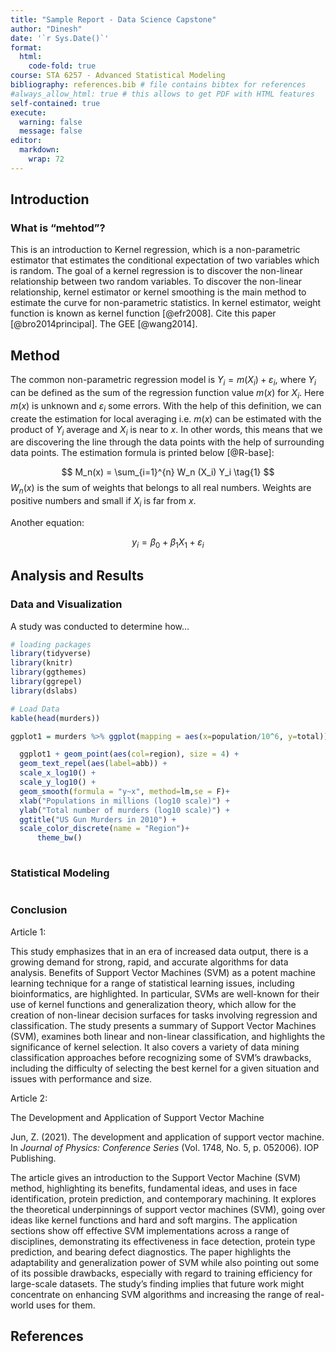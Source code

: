 ```yaml
---
title: "Sample Report - Data Science Capstone"
author: "Dinesh"
date: '`r Sys.Date()`'
format:
  html:
    code-fold: true
course: STA 6257 - Advanced Statistical Modeling
bibliography: references.bib # file contains bibtex for references
#always_allow_html: true # this allows to get PDF with HTML features
self-contained: true
execute: 
  warning: false
  message: false
editor: 
  markdown: 
    wrap: 72
---
```


## Introduction

### What is "mehtod"?

This is an introduction to Kernel regression, which is a non-parametric
estimator that estimates the conditional expectation of two variables
which is random. The goal of a kernel regression is to discover the
non-linear relationship between two random variables. To discover the
non-linear relationship, kernel estimator or kernel smoothing is the
main method to estimate the curve for non-parametric statistics. In
kernel estimator, weight function is known as kernel function
[@efr2008]. Cite this paper [@bro2014principal]. The GEE [@wang2014].

## Method

The common non-parametric regression model is
$Y_i = m(X_i) + \varepsilon_i$, where $Y_i$ can be defined as the sum of
the regression function value $m(x)$ for $X_i$. Here $m(x)$ is unknown
and $\varepsilon_i$ some errors. With the help of this definition, we
can create the estimation for local averaging i.e. $m(x)$ can be
estimated with the product of $Y_i$ average and $X_i$ is near to $x$. In
other words, this means that we are discovering the line through the
data points with the help of surrounding data points. The estimation
formula is printed below [@R-base]:

$$
M_n(x) = \sum_{i=1}^{n} W_n (X_i) Y_i  \tag{1}
$$ $W_n(x)$ is the sum of weights that belongs to all real numbers.
Weights are positive numbers and small if $X_i$ is far from $x$.

Another equation:

$$
y_i = \beta_0 + \beta_1 X_1 +\varepsilon_i
$$

## Analysis and Results

### Data and Visualization

A study was conducted to determine how...

```r
# loading packages 
library(tidyverse)
library(knitr)
library(ggthemes)
library(ggrepel)
library(dslabs)
```

```r
# Load Data
kable(head(murders))

ggplot1 = murders %>% ggplot(mapping = aes(x=population/10^6, y=total)) 

  ggplot1 + geom_point(aes(col=region), size = 4) +
  geom_text_repel(aes(label=abb)) +
  scale_x_log10() +
  scale_y_log10() +
  geom_smooth(formula = "y~x", method=lm,se = F)+
  xlab("Populations in millions (log10 scale)") + 
  ylab("Total number of murders (log10 scale)") +
  ggtitle("US Gun Murders in 2010") +
  scale_color_discrete(name = "Region")+
      theme_bw()
  

```

### Statistical Modeling

```r

```

### Conclusion

Article 1:

This study emphasizes that in an era of increased data output, there is
a growing demand for strong, rapid, and accurate algorithms for data
analysis. Benefits of Support Vector Machines (SVM) as a potent machine
learning technique for a range of statistical learning issues, including
bioinformatics, are highlighted. In particular, SVMs are well-known for
their use of kernel functions and generalization theory, which allow for
the creation of non-linear decision surfaces for tasks involving
regression and classification. The study presents a summary of Support
Vector Machines (SVM), examines both linear and non-linear
classification, and highlights the significance of kernel selection. It
also covers a variety of data mining classification approaches before
recognizing some of SVM's drawbacks, including the difficulty of
selecting the best kernel for a given situation and issues with
performance and size.

Article 2:

The Development and Application of Support Vector Machine

Jun, Z. (2021). The development and application of support vector
machine. In *Journal of Physics: Conference Series* (Vol. 1748, No. 5,
p. 052006). IOP Publishing.

The article gives an introduction to the Support Vector Machine (SVM)
method, highlighting its benefits, fundamental ideas, and uses in face
identification, protein prediction, and contemporary machining. It
explores the theoretical underpinnings of support vector machines (SVM),
going over ideas like kernel functions and hard and soft margins. The
application sections show off effective SVM implementations across a
range of disciplines, demonstrating its effectiveness in face detection,
protein type prediction, and bearing defect diagnostics. The paper
highlights the adaptability and generalization power of SVM while also
pointing out some of its possible drawbacks, especially with regard to
training efficiency for large-scale datasets. The study's finding
implies that future work might concentrate on enhancing SVM algorithms
and increasing the range of real-world uses for them.

## References
